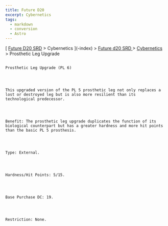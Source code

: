 ```yaml
---
title: Future D20
excerpt: Cybernetics
tags:
  - markdown
  - conversion
  - Astro
---
```







[
[Future D20 SRD]( / ) > Cybernetics
     ](-index)
     >
     [
      Future d20 SRD
     ](future-d20-srd-index)
     >
     [
      Cybernetics
     ](future-d20-srd-cybernetics-index)
     > Prosthetic Leg Upgrade
    




## 
    Prosthetic Leg Upgrade (PL 6)
   



    This upgraded version of the PL 5 prosthetic leg not only replaces a lost or destroyed leg but is also more resilient than its technological predecessor.
   



    Benefit: The prosthetic leg upgrade duplicates the function of its biological counterpart but has a greater hardness and more hit points than the basic PL 5 prosthesis.
   



    Type: External.
   



    Hardness/Hit Points: 5/15.
   



    Base Purchase DC: 19.
   



    Restriction: None.
   





